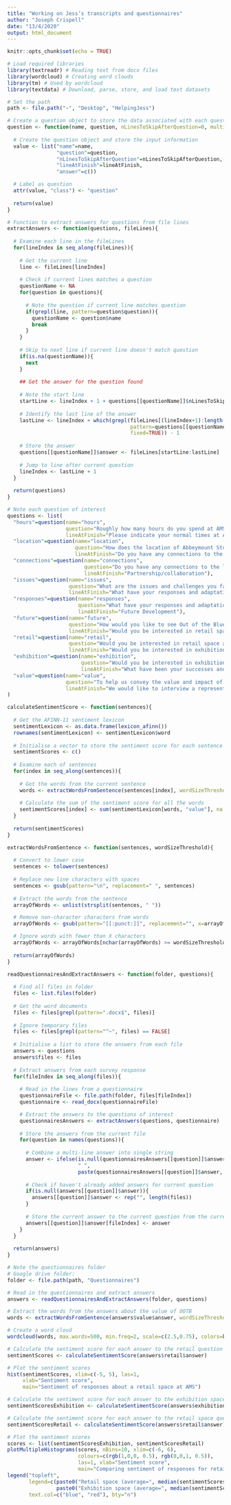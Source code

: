 ```yaml
---
title: "Working on Jess’s transcripts and questionnaires"
author: "Joseph Crispell"
date: "13/4/2020"
output: html_document
---
```


```r
knitr::opts_chunk$set(echo = TRUE)
```

```r
# Load required libraries
library(textreadr) # Reading text from docx files
library(wordcloud) # Creating word clouds
library(tm) # Used by wordcloud
library(textdata) # Download, parse, store, and load text datasets

# Set the path
path <- file.path("~", "Desktop", "HelpingJess")
```

```r
# Create a question object to store the data associated with each question
question <- function(name, question, nLinesToSkipAfterQuestion=0, multiLine=FALSE, lineAtFinish=NULL){
              
  # Create the question object and store the input information
  value <- list("name"=name,
                "question"=question,
                "nLinesToSkipAfterQuestion"=nLinesToSkipAfterQuestion,
                "lineAtFinish"=lineAtFinish,
                "answer"=c())

  # Label as question
  attr(value, "class") <- "question"
 
  return(value)
}

# Function to extract answers for questions from file lines
extractAnswers <- function(questions, fileLines){
  
  # Examine each line in the fileLines
  for(lineIndex in seq_along(fileLines)){
    
    # Get the current line
    line <- fileLines[lineIndex]
    
    # Check if current lines matches a question
    questionName <- NA
    for(question in questions){
      
      # Note the question if current line matches question
      if(grepl(line, pattern=question$question)){
        questionName <- question$name
        break
      }
    }
    
    # Skip to next line if current line doesn't match question
    if(is.na(questionName)){
      next
    }
    
    ## Get the answer for the question found
    
    # Note the start line
    startLine <- lineIndex + 1 + questions[[questionName]]$nLinesToSkipAfterQuestion
      
    # Identify the last line of the answer
    lastLine <- lineIndex + which(grepl(fileLines[(lineIndex+1):length(fileLines)], 
                                        pattern=questions[[questionName]]$lineAtFinish,
                                        fixed=TRUE)) - 1
      
    # Store the answer
    questions[[questionName]]$answer <- fileLines[startLine:lastLine]
    
    # Jump to line after current question
    lineIndex <- lastLine + 1
  }
  
  return(questions)
}
```

```r
# Note each question of interest
questions <- list(
  "hours"=question(name="hours", 
                   question="Roughly how many hours do you spend at AMS in an average week?",
                   lineAtFinish="Please indicate your normal times at Abbeymount studios"),
  "location"=question(name="location",
                      question="How does the location of Abbeymount Studios impact on your work?",
                      lineAtFinish="Do you have any connections to the local community and/or to local businesses?"),
  "connections"=question(name="connections",
                         question="Do you have any connections to the local community and/or to local businesses?",
                         lineAtFinish="Partnership/collaboration"),
  "issues"=question(name="issues",
                    question="What are the issues and challenges you face with your work?",
                    lineAtFinish="What have your responses and adaptations to these challenges been?"),
  "responses"=question(name="responses",
                       question="What have your responses and adaptations to these challenges been?",
                       lineAtFinish="Future Development"),
  "future"=question(name="future",
                    question="How would you like to see Out of the Blue Abbeymount Studios develop in the future?",
                    lineAtFinish="Would you be interested in retail space at AMS?"),
  "retail"=question(name="retail",
                    question="Would you be interested in retail space at AMS?",
                    lineAtFinish="Would you be interested in exhibition space at AMS?"),
  "exhibition"=question(name="exhibition",
                        question="Would you be interested in exhibition space at AMS?",
                        lineAtFinish="What have been your successes and highlights whilst working at Abbeymount?"),
  "value"=question(name="value",
                   question="To help us convey the value and impact of Abbeymount Studios, if you have time we would really appreciate it if you are able to to tell us highlights and successes at AMS",
                   lineAtFinish="We would like to interview a representative cross section of Abbeymount residents across the widely varying practices.")
)
```

```r

calculateSentimentScore <- function(sentences){
  
  # Get the AFINN-11 sentiment lexicon
  sentimentLexicon <- as.data.frame(lexicon_afinn())
  rownames(sentimentLexicon) <- sentimentLexicon$word
  
  # Initialise a vector to store the sentiment score for each sentence
  sentimentScores <- c()
  
  # Examine each of sentences
  for(index in seq_along(sentences)){
    
    # Get the words from the current sentence
    words <- extractWordsFromSentence(sentences[index], wordSizeThreshold=1)
    
    # Calculate the sum of the sentiment score for all the words
    sentimentScores[index] <- sum(sentimentLexicon[words, "value"], na.rm=TRUE)
  }
  
  return(sentimentScores)
}

extractWordsFromSentence <- function(sentences, wordSizeThreshold){
  
  # Convert to lower case
  sentences <- tolower(sentences)
  
  # Replace new line characters with spaces
  sentences <- gsub(pattern="\n", replacement=" ", sentences)
  
  # Extract the words from the sentence
  arrayOfWords <- unlist(strsplit(sentences, " "))

  # Remove non-character characters from words
  arrayOfWords <- gsub(pattern="[[:punct:]]", replacement="", x=arrayOfWords)

  # Ignore words with fewer than X characters
  arrayOfWords <- arrayOfWords[nchar(arrayOfWords) >= wordSizeThreshold]
  
  return(arrayOfWords)
}

readQuestionnairesAndExtractAnswers <- function(folder, questions){
  
  # Find all files in folder
  files <- list.files(folder)
  
  # Get the word documents
  files <- files[grepl(pattern=".docx$", files)]
  
  # Ignore temporary files
  files <- files[grepl(pattern="^~", files) == FALSE]
  
  # Initialise a list to store the answers from each file
  answers <- questions
  answers$files <- files
  
  # Extract answers from each survey response
  for(fileIndex in seq_along(files)){
    
    # Read in the lines from a questionnaire
    questionnaireFile <- file.path(folder, files[fileIndex])
    questionnaire <- read_docx(questionnaireFile)

    # Extract the answers to the questions of interest
    questionnairesAnswers <- extractAnswers(questions, questionnaire)
    
    # Store the answers from the current file
    for(question in names(questions)){
      
      # Combine a multi-line answer into single string
      answer <- ifelse(is.null(questionnairesAnswers[[question]]$answer), 
                       " ", 
                       paste(questionnairesAnswers[[question]]$answer, collapse="\n"))
      
      # Check if haven't already added answers for current question
      if(is.null(answers[[question]]$answer)){
        answers[[question]]$answer <- rep("", length(files))
      }
      
      # Store the current answer to the current question from the current file
      answers[[question]]$answer[fileIndex] <- answer
    }
  }
  
  return(answers)
}
```

```r
# Note the questionnaires folder
# Google drive folder: 
folder <- file.path(path, "Questionnaires")

# Read in the questionnaires and extract answers
answers <- readQuestionnairesAndExtractAnswers(folder, questions)
```

```r
# Extract the words from the answers about the value of OOTB
words <- extractWordsFromSentence(answers$value$answer, wordSizeThreshold=4)

# Create a word cloud
wordcloud(words, max.words=500, min.freq=2, scale=c(2.5,0.75), colors=brewer.pal(8, "Dark2"))
```

```r
# Calculate the sentiment score for each answer to the retail question
sentimentScores <- calculateSentimentScore(answers$retail$answer)

# Plot the sentiment scores
hist(sentimentScores, xlim=c(-5, 5), las=1,
     xlab="Sentiment score",
     main="Sentiment of responses about a retail space at AMS")
```

```r
# Calculate the sentiment score for each answer to the exhibition space question
sentimentScoresExhibition <- calculateSentimentScore(answers$exhibition$answer)

# Calculate the sentiment score for each answer to the retail space question
sentimentScoresRetail <- calculateSentimentScore(answers$retail$answer)

# Plot the sentiment scores
scores <- list(sentimentScoresExhibition, sentimentScoresRetail)
plotMultipleHistograms(scores, nBins=10, xlim=c(-6, 6), 
                       colours=c(rgb(1,0,0, 0.5), rgb(0,0,1, 0.5)),
                       las=1, xlab="Sentiment score",
                       main="Comparing sentiment of responses for retail\n or exhibition space at AMS")
legend("topleft", 
       legend=c(paste0("Retail space (average=", median(sentimentScoresRetail), ")"),
                paste0("Exhibition space (average=", median(sentimentScoresExhibition), ")")),
       text.col=c("blue", "red"), bty="n")
```